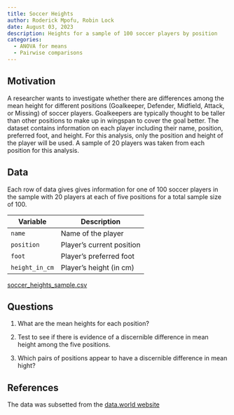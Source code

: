 ```yaml
---
title: Soccer Heights
author: Roderick Mpofu, Robin Lock
date: August 03, 2023
description: Heights for a sample of 100 soccer players by position 
categories:
  - ANOVA for means
  - Pairwise comparisons
---
```


## Motivation

A researcher wants to investigate whether there are differences among the mean height for different positions (Goalkeeper, Defender, Midfield, Attack, or Missing) of soccer players. Goalkeepers are typically thought to be taller than other positions to make up in wingspan to cover the goal better. The dataset contains information on each player including their name, position, preferred foot, and height. For this analysis, only the position and height of the player will be used. A sample of 20 players was taken from each position for this analysis.

## Data

Each row of data gives gives information for one of 100 soccer players in the sample with 20 players at each of five positions for a total sample size of 100.

| Variable       | Description               |
|----------------|---------------------------|
| `name`         | Name of the player        |
| `position`     | Player's current position |
| `foot`         | Player's preferred foot   |
| `height_in_cm` | Player's height (in cm)   |

[soccer_heights_sample.csv](../data/soccer_heights_sample.csv)

## Questions

1.  What are the mean heights for each position?

2.  Test to see if there is evidence of a discernible difference in mean height among the five positions.

3.  Which pairs of positions appear to have a discernible difference in mean hight?

## References

The data was subsetted from the [data.world website](https://data.world/dcereijo/player-scores)

